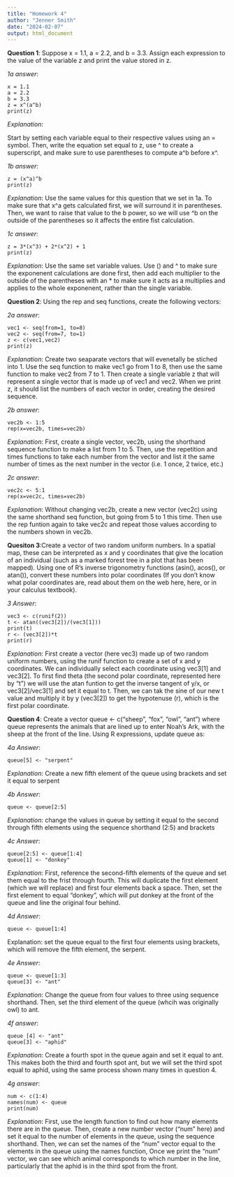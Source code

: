 ```yaml
---
title: "Homework 4"
author: "Jenner Smith"
date: "2024-02-07"
output: html_document
---
```

**Question 1**: Suppose x = 1.1, a = 2.2, and b = 3.3. Assign each expression to the value of the variable z and print the value stored in z.

*1a answer*: 
```
x = 1.1
a = 2.2
b = 3.3
z = x^(a^b)
print(z)
```

*Explanation*: 

Start by setting each variable equal to their respective values using an = symbol. Then, write the equation set equal to z, use ^ to create a superscript, and make sure to use parentheses to compute a^b before x^.

*1b answer*:
```
z = (x^a)^b
print(z)
```
*Explanation*: Use the same values for this question that we set in 1a. To make sure that x^a gets calculated first, we will surround it in parentheses. Then, we want to raise that value to the b power, so we will use ^b on the outside of the parentheses so it affects the entire fist calculation.

*1c answer*:
```
z = 3*(x^3) + 2*(x^2) + 1
print(z)
```

*Explanation*: Use the same set variable values. Use () and ^ to make sure the exponenent calculations are done first, then add each multiplier to the outside of the parentheses with an * to make sure it acts as a multiplies and applies to the whole exponenent, rather than the single variable.

**Question 2**: Using the rep and seq functions, create the following vectors:

*2a answer*:
```
vec1 <- seq(from=1, to=8)
vec2 <- seq(from=7, to=1)
z <- c(vec1,vec2)
print(z)
```
*Explanation*: Create two seaparate vectors that will evenetally be stiched into 1. Use the seq function to make vec1 go from 1 to 8, then use the same function to make vec2 from 7 to 1. Then create a single variable z that will represent a single vector that is made up of vec1 and vec2. When we print z, it should list the numbers of each vector in order, creating the desired sequence.

*2b answer*:
```
vec2b <- 1:5
rep(x=vec2b, times=vec2b)
```
*Explanation*: First, create a single vector, vec2b, using the shorthand sequence function to make a list from 1 to 5. Then, use the repetition and times functions to take each number from the vector and list it the same number of times as the next number in the vector (i.e. 1 once, 2 twice, etc.)

*2c answer*:
```
vec2c <- 5:1
rep(x=vec2c, times=vec2b)
```
*Explanation*: Without changing vec2b, create a new vector (vec2c) using the same shorthand seq function, but going from 5 to 1 this time. Then use the rep funtion again to take vec2c and repeat those values according to the numbers shown in vec2b.

**Quesiton 3**:Create a vector of two random uniform numbers. In a spatial map, these can be interpreted as x and y coordinates that give the location of an individual (such as a marked forest tree in a plot that has been mapped). Using one of R’s inverse trigonometry functions (asin(), acos(), or atan()), convert these numbers into polar coordinates (If you don’t know what polar coordinates are, read about them on the web here, here, or in your calculus textbook).

*3 Answer*:
```
vec3 <- c(runif(2))
t <- atan((vec3[2])/(vec3[1]))
print(t)
r <- (vec3[2])*t
print(r)
```
*Explanation*: First create a vector (here vec3) made up of two random uniform numbers, using the runif function to create a set of x and y coordinates. We can individually select each coordinate using vec3[1] and vec3[2]. To first find theta (the second polar coordinate, represented here by "t") we will use the atan funtion to get the inverse tangent of y/x, or vec3[2]/vec3[1] and set it equal to t. Then, we can tak the sine of our new t value and multiply it by y (vec3[2]) to get the hypotenuse (r), which is the first polar coordinate.

**Question 4**: Create a vector queue <- c("sheep", "fox", "owl", "ant") where queue represents the animals that are lined up to enter Noah’s Ark, with the sheep at the front of the line. Using R expressions, update queue as:

*4a Answer*:
```
queue[5] <- "serpent"
```
*Explanation*: Create a new fifth element of the queue using brackets and set it equal to serpent

*4b Answer*:
```
queue <- queue[2:5]
```
*Explanation*: change the values in queue by setting it equal to the second through fifth elements using the sequence shorthand (2:5) and brackets 

*4c Answer*:
```
queue[2:5] <- queue[1:4]
queue[1] <- "donkey"
```
*Explanation*: First, reference the second-fifth elements of the queue and set them equal to the frist through fourth. This will duplicate the first element (which we will replace) and first four elements back a space. Then, set the first element to equal "donkey", which will put donkey at the front of the queue and line the original four behind.

*4d Answer*:
```
queue <- queue[1:4]
```
Explanation: set the queue equal to the first four elements using brackets, which will remove the fifth element, the serpent.

*4e Answer*:
```
queue <- queue[1:3]
queue[3] <- "ant"
```
*Explanation*: Change the queue from four values to three using sequence shorthand. Then, set the third element of the queue (whcih was originally owl) to ant.

*4f answer*:
```
queue [4] <- "ant"
queue[3] <- "aphid"
```
*Explanation*: Create a fourth spot in the queue again and set it equal to ant. This makes both the third and fourth spot ant, but we will set the third spot equal to aphid, using the same process shown many times in question 4.
 
*4g answer*:
```length(queue)
num <- c(1:4)
names(num) <- queue
print(num)
```
*Explanation*: First, use the length function to find out how many elements there are in the queue. Then, create a new number vector ("num" here) and set it equal to the number of elements in the queue, using the sequence shorthand. Then, we can set the names of the "num" vector equal to the elements in the queue using the names function, Once we print the "num" vector, we can see which animal corresponds to which number in the line, particularly that the aphid is in the third spot from the front.
